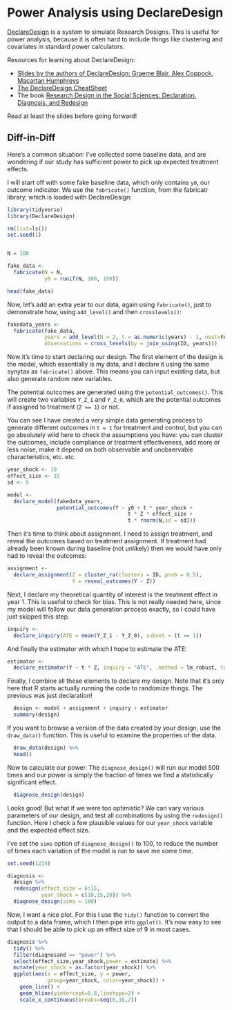 # Power Analysis using DeclareDesign

[DeclareDesign](https://declaredesign.org/) is a system to simulate Research Designs. This is useful for power 
analysis, because it is often hard to include things like clustering and 
covariates in standard power calculators. 

Resources for learning about DeclareDesign:

- [Slides by the authors of DeclareDesign: Graeme Blair, Alex Coppock, Macartan Humphreys](https://macartan.github.io/slides/202211_declaredesign_and_power.html)
- [The DeclareDesign CheatSheet](https://raw.githubusercontent.com/rstudio/cheatsheets/master/declaredesign.pdf)
-  The book [Research Design in the Social Sciences: Declaration, Diagnosis, and Redesign](https://book.declaredesign.org/)

Read at least the slides before going forward!

## Diff-in-Diff

Here's a common situation: I've collected some baseline data, and are 
wondering if our study has sufficient power to pick up expected treatment
effects.

I will start off with some fake baseline data, which only contains `y0`, our outcome
indicator. We use the `fabricate()` function, from the fabricatr library, which is
loaded with DeclareDesign:

```r

library(tidyverse)
library(DeclareDesign)

rm(list=ls())
set.seed(1)


N = 100

fake_data <-
  fabricate(N = N, 
            y0 = runif(N, 100, 150))

head(fake_data)

```

Now, let's add an extra year to our data, again using `fabricate()`, just
to demonstrate how, using `add_level()` and  then `crosslevels()`:

```r

fakedata_years <-
  fabricate(fake_data,
            years = add_level(N = 2, t = as.numeric(years) - 1, nest=FALSE),
            observations = cross_levels(by = join_using(ID, years)))

```

Now it's time to start declaring our design. The first element of the 
design is the model, which essentially is my data, and I declare it 
using the same synytax as `fabricate()`
above. This means you can input existing data, but also generate 
random new variables.

The potential outcomes are generated using the `potential_outcomes()`.
This will create two variables `Y_Z_1` and `Y_Z_0`, which are 
the potential outcomes if assigned to treatment (`Z == 1`) or not.

You can see I have created a very simple data generating 
process to generate different outcomes in `t = 1` for treatment 
and control, but you can go absolutely wild here to check the 
assumptions you have: you can cluster the outcomes, include 
compliance or treatment effectiveness, add more or less noise, 
make it depend on  both observable and unobservable 
characteristics, etc. etc.

```r

year_shock <- 10
effect_size <- 15
sd <- 5

model <- 
  declare_model(fakedata_years,
                potential_outcomes(Y ~ y0 + t * year_shock + 
                                       t * Z * effect_size + 
                                       t * rnorm(N,sd = sd)))

```

Then it's time to think about assignment. I need to assign treatment, 
and reveal the outcomes based on treatment assignment. 
If treatment had already been known during baseline (not
unlikely) then we would have only had to reveal the outcomes:

```r

assignment <-
  declare_assignment(Z = cluster_ra(clusters = ID, prob = 0.5),
                     Y = reveal_outcomes(Y ~ Z)) 
```

Next, I declare my theoretical quantity of interest is the treatment 
effect in year 1. This is useful to check for bias. This is not really
needed here, since my model will follow our data generation process exactly,
so I could have just skipped this step.

```r

inquiry <-  
  declare_inquiry(ATE = mean(Y_Z_1 - Y_Z_0), subset = (t == 1)) 

````

And finally the estimator with which I hope to estimate the ATE:

```r

estimator <-
  declare_estimator(Y ~ t * Z, inquiry = "ATE", .method = lm_robust, term = "t:Z", label = "DiD")

```

Finally, I combine all these elements to declare my design. Note that 
it's only here that R starts actually running the code to randomize 
things. The previous was just declaration!

```r
  
  design <- model + assignment + inquiry + estimator 
  summary(design)

```

If you want to browse a version of the data created by your design,
use the `draw_data()` function. This is useful to examine the properties of the data.

```r

  draw_data(design) %>%
  head()

```

Now to calculate our power. The `diagnose_design()` will run our
model 500 times and our power is simply the fraction of times we
find a statistically significant effect.

```r

  diagnose_design(design)

```

Looks good! But what if we were too optimistic? We can vary various 
parameters of our design, and test all combinations by using the 
`redesign()` function. Here I check a few plausible values for 
our `year_shock` variable and the expected effect size.

I've set the `sims` option of `diagnose_design()` to 100, to reduce
the number of times each variation of the model is run to save me
some time.

```r

set.seed(1234)

diagnosis <-
  design %>%
  redesign(effect_size = 6:15,
           year_shock = c(10,15,20)) %>%
  diagnose_design(sims = 100)

```

Now, I want a nice plot. For this I use the
`tidy()` function to convert the output to a data frame, which 
I then pipe into `ggplot()`. It's now easy to see that I should 
be able to pick up an effect size of 9 in most cases.

```r

diagnosis %>%
  tidy() %>%
  filter(diagnosand == "power") %>%
  select(effect_size,year_shock,power = estimate) %>%
  mutate(year_shock = as.factor(year_shock)) %>%
  ggplot(aes(x = effect_size, y = power, 
             group=year_shock, color=year_shock)) +
    geom_line() +
    geom_hline(yintercept=0.8,linetype=2) + 
    scale_x_continuous(breaks=seq(6,16,2))

```


